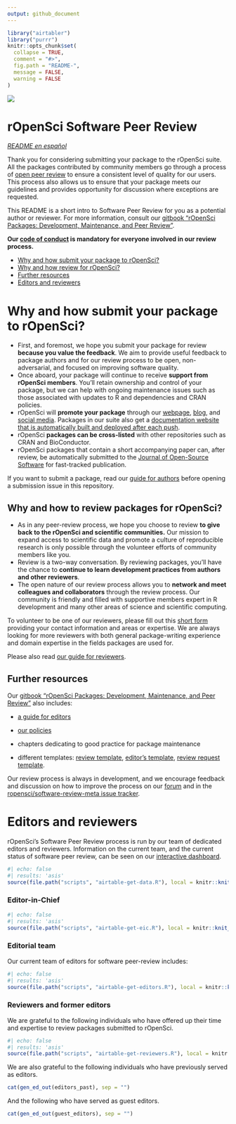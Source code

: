 ```yaml
---
output: github_document
---
```



```r
library("airtabler")
library("purrr")
knitr::opts_chunk$set(
  collapse = TRUE,
  comment = "#>",
  fig.path = "README-",
  message = FALSE,
  warning = FALSE
)
```

![](icon_lettering_color.png)

# rOpenSci Software Peer Review

_[README en español](README.es.md)_

<!-- README.md is generated from README.Rmd. Please edit that file -->

Thank you for considering submitting your package to the rOpenSci suite. All
the packages contributed by community members go through a process of [open peer review](https://ropensci.org/blog/2017/09/01/nf-softwarereview/) to ensure a consistent level of quality for our users. This process also allows us to ensure that your package meets our guidelines and provides opportunity for discussion where exceptions are requested. 

This README is a short intro to Software Peer Review  for you as a potential author or reviewer. For more information, consult our [gitbook "rOpenSci Packages: Development, Maintenance, and Peer Review"](https://devguide.ropensci.org/).

**Our [code of conduct](https://ropensci.org/code-of-conduct/) is mandatory for everyone involved in our review process.**

* [Why and how submit your package to rOpenSci?](#why-submit)
* [Why and how review for rOpenSci?](#why-review)
* [Further resources](#further)
* [Editors and reviewers](#editors)

# <a href="#why-submit" name="why-submit"></a>Why and how submit your package to rOpenSci?

-   First, and foremost, we hope you submit your package for review **because you
    value the feedback**.  We aim to provide useful feedback to package authors
    and for our review process to be open, non-adversarial, and focused on
    improving software quality.
-   Once aboard, your package will continue to receive **support from rOpenSci
    members**.  You'll retain ownership and control of your package, but we
    can help with ongoing maintenance issues such as those associated with
    updates to R and dependencies and CRAN policies.
-   rOpenSci will **promote your package** through our [webpage](https://ropensci.org/packages/), [blog](https://ropensci.org/blog/), and [social media](https://twitter.com/ropensci). Packages in our suite also get a [documentation website that is automatically built and deployed after each push](https://devguide.ropensci.org/building.html#docsropensci).
-   rOpenSci **packages can be cross-listed** with other repositories such as CRAN
    and BioConductor.
-   rOpenSci packages that contain a short accompanying paper can, after review,
    be automatically submitted to the
    [Journal of Open-Source Software](http://joss.theoj.org/) for fast-tracked
    publication.
    
If you want to submit a package, read our [guide for authors](https://devguide.ropensci.org/softwarereview_author.html) before opening a submission issue in this repository.

## <a href="#why-review" name="why-review"></a>Why and how to review packages for rOpenSci?

-   As in any peer-review process, we hope you choose to review **to give back
    to the rOpenSci and scientific communities.**  Our mission to expand
    access to scientific data and promote a culture of reproducible research
    is only possible through the volunteer efforts of community members like you.
-   Review is a two-way conversation. By reviewing packages, you'll have the
    chance to **continue to learn development practices from authors and
    other reviewers**.
-   The open nature of our review process allows you to **network and meet
    colleagues and collaborators** through the review process.  Our community
    is friendly and filled with supportive members expert in R development and
    many other areas of science and scientific computing.


To volunteer to be one of our reviewers, please fill out this [short form](https://ropensci.org/software-reviewer/) providing your contact information and areas or expertise. We are always looking for more reviewers with both general package-writing experience and domain expertise in the fields packages are used for.

Please also read [our guide for reviewers](https://devguide.ropensci.org/reviewerguide.html).

## <a href="#further" name="further"></a>Further resources

Our [gitbook "rOpenSci Packages: Development, Maintenance, and Peer Review"](https://devguide.ropensci.org/) also includes:

* [a guide for editors](https://devguide.ropensci.org/editorguide.html)

* [our policies](https://devguide.ropensci.org/policies.html)

* chapters dedicating to good practice for package maintenance

* different templates: [review template](https://devguide.ropensci.org/reviewtemplate.html), [editor's template](https://devguide.ropensci.org/editortemplate.html), [review request template](https://devguide.ropensci.org/reviewrequesttemplate.html).

Our review process is always in development, and we encourage feedback and discussion
on how to improve the process on our [forum](https://discuss.ropensci.org/) and in the [ropensci/software-review-meta issue tracker](https://github.com/ropensci/software-review-meta/issues).

# <a href="#editors" name="editors"></a> Editors and reviewers

rOpenSci's Software Peer Review process is run by our team of dedicated editors and reviewers.
Information on the current team, and the current status of software peer review, can be seen on our [interactive dashboard](https://ropensci-review-tools.github.io/dashboard/).

```r
#| echo: false
#| results: 'asis'
source(file.path("scripts", "airtable-get-data.R"), local = knitr::knit_global())

```


### Editor-in-Chief

```r
#| echo: false
#| results: 'asis'
source(file.path("scripts", "airtable-get-eic.R"), local = knitr::knit_global())

```


### Editorial team


Our current team of editors for software peer-review includes:

```r
#| echo: false
#| results: 'asis'
source(file.path("scripts", "airtable-get-editors.R"), local = knitr::knit_global())

```

### Reviewers and former editors

We are grateful to the following individuals who have offered up their time and expertise to review packages submitted to rOpenSci.

```r
#| echo: false
#| results: 'asis'
source(file.path("scripts", "airtable-get-reviewers.R"), local = knitr::knit_global())

```

We are also grateful to the following individuals who have previously served as editors.

```r
cat(gen_ed_out(editors_past), sep = "")
```

And the following who have served as guest editors.

```r
cat(gen_ed_out(guest_editors), sep = "")
```
